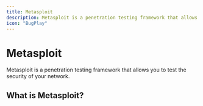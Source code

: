 ```yaml
---
title: Metasploit
description: Metasploit is a penetration testing framework that allows you to test the security of your network.
icon: "BugPlay"
---
```


# Metasploit

Metasploit is a penetration testing framework that allows you to test the security of your network.

## What is Metasploit?